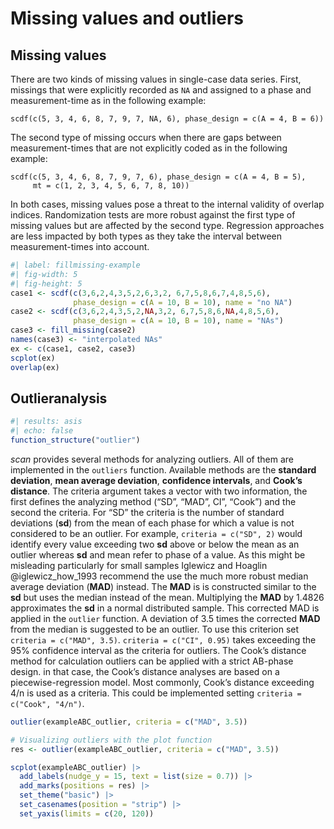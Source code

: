 # Missing values and outliers

## Missing values

There are two kinds of missing values in single-case data series. First, missings that were explicitly recorded as `NA` and assigned to a phase and measurement-time as in the following example:

    scdf(c(5, 3, 4, 6, 8, 7, 9, 7, NA, 6), phase_design = c(A = 4, B = 6))

The second type of missing occurs when there are gaps between measurement-times that are not explicitly coded as in the following example:

    scdf(c(5, 3, 4, 6, 8, 7, 9, 7, 6), phase_design = c(A = 4, B = 5), 
         mt = c(1, 2, 3, 4, 5, 6, 7, 8, 10))

In both cases, missing values pose a threat to the internal validity of overlap indices. Randomization tests are more robust against the first type of missing values but are affected by the second type. Regression approaches are less impacted by both types as they take the interval between measurement-times into account.

```r
#| label: fillmissing-example
#| fig-width: 5
#| fig-height: 5
case1 <- scdf(c(3,6,2,4,3,5,2,6,3,2, 6,7,5,8,6,7,4,8,5,6), 
              phase_design = c(A = 10, B = 10), name = "no NA")
case2 <- scdf(c(3,6,2,4,3,5,2,NA,3,2, 6,7,5,8,6,NA,4,8,5,6), 
              phase_design = c(A = 10, B = 10), name = "NAs")
case3 <- fill_missing(case2)
names(case3) <- "interpolated NAs"
ex <- c(case1, case2, case3)
scplot(ex)
overlap(ex)
```

## Outlieranalysis {#sec-outlier}

```r
#| results: asis
#| echo: false
function_structure("outlier")
```

*scan* provides several methods for analyzing outliers. All of them are implemented in the `outliers` function. Available methods are the **standard deviation**, **mean average deviation**, **confidence intervals**, and **Cook's distance**. The criteria argument takes a vector with two information, the first defines the analyzing method ("SD", "MAD", CI", "Cook") and the second the criteria. For "SD" the criteria is the number of standard deviations (**sd**) from the mean of each phase for which a value is not considered to be an outlier. For example, `criteria = c("SD", 2)` would identify every value exceeding two **sd** above or below the mean as an outlier whereas **sd** and mean refer to phase of a value. As this might be misleading particularly for small samples Iglewicz and Hoaglin @iglewicz_how_1993 recommend the use the much more robust median average deviation (**MAD**) instead. The **MAD** is is constructed similar to the **sd** but uses the median instead of the mean. Multiplying the **MAD** by 1.4826 approximates the **sd** in a normal distributed sample. This corrected MAD is applied in the `outlier` function. A deviation of 3.5 times the corrected **MAD** from the median is suggested to be an outlier. To use this criterion set `criteria = c("MAD", 3.5)`. `criteria = c("CI", 0.95)` takes exceeding the 95% confidence interval as the criteria for outliers. The Cook's distance method for calculation outliers can be applied with a strict AB-phase design. in that case, the Cook's distance analyses are based on a piecewise-regression model. Most commonly, Cook's distance exceeding 4/n is used as a criteria. This could be implemented setting `criteria = c("Cook", "4/n")`.

```r
outlier(exampleABC_outlier, criteria = c("MAD", 3.5))

# Visualizing outliers with the plot function
res <- outlier(exampleABC_outlier, criteria = c("MAD", 3.5))

scplot(exampleABC_outlier) |>
  add_labels(nudge_y = 15, text = list(size = 0.7)) |>
  add_marks(positions = res) |>
  set_theme("basic") |>
  set_casenames(position = "strip") |>
  set_yaxis(limits = c(20, 120))
```

